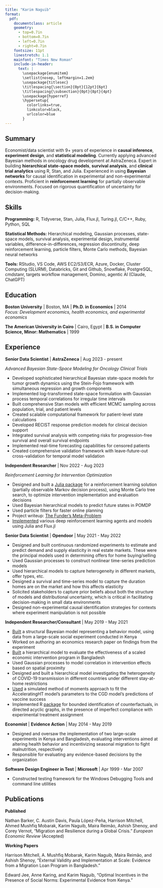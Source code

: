 ```yaml
---
title: "Karim Naguib"
format:
  pdf:
    documentclass: article
    geometry:
      - top=0.7in
      - bottom=0.7in
      - left=0.7in
      - right=0.7in
    fontsize: 11pt
    linestretch: 1.1
    mainfont: "Times New Roman"
    include-in-header:
      text: |
        \usepackage{enumitem}
        \setlist{nosep, leftmargin=1.2em}
        \usepackage{titlesec}
        \titlespacing{\section}{0pt}{12pt}{6pt}
        \titlespacing{\subsection}{0pt}{8pt}{4pt}
        \usepackage{hyperref}
        \hypersetup{
          colorlinks=true,
          linkcolor=black,
          urlcolor=blue
        }
---
```


\begin{center}
\vspace{2mm}
Economist/Data Scientist | Bayesian Methods \& Causal Inference\\
\href{mailto:karim.a.naguib@gmail.com}{karim.a.naguib@gmail.com} | \href{https://karimn.github.io}{karimn.github.io} | \href{https://github.com/karimn}{github.com/karimn}
\end{center}

\vspace{4mm}

## Summary

Economist/data scientist with 9+ years of experience in **causal inference**, **experiment design**, and **statistical modeling**. Currently applying advanced Bayesian methods in oncology drug development at AstraZeneca. Expert in building **hierarchical state-space models**, **survival analysis**, and **clinical trial analytics** using R, Stan, and Julia. Experienced in using **Bayesian networks** for causal identification in experimental and non-experimental contexts. Proficient in **reinforcement learning** for partially observable environments. Focused on rigorous quantification of uncertainty for decision-making.

## Skills

**Programming:** R, Tidyverse, Stan, Julia, Flux.jl, Turing.jl, C/C++, Ruby, Python, SQL

**Statistical Methods:** Hierarchical modeling, Gaussian processes, state-space models, survival analysis, experimental design, instrumental variables, difference-in-differences, regression discontinuity, deep reinforcement learning, particle filters, Monte Carlo methods, Bayesian neural networks

**Tools:** RStudio, VS Code, AWS EC2/S3/ECR, Azure, Docker, Cluster Computing (SLURM), Databricks, Git and Github, Snowflake, PostgreSQL, cmdstanr, targets workflow management, Domino, agentic AI (Claude, ChatGPT)

## Education

**Boston University** | Boston, MA | **Ph.D. in Economics** | 2014  
*Focus: Development economics, health economics, and experimental economics*

**The American University in Cairo** | Cairo, Egypt | **B.S. in Computer Science, Minor: Mathematics** | 1999

## Experience

**Senior Data Scientist** | **AstraZeneca** | Aug 2023 - present

*Advanced Bayesian State-Space Modeling for Oncology Clinical Trials*

- Developed sophisticated hierarchical Bayesian state-space models for tumor growth dynamics using the Stein-Fojo framework with simultaneous regression and growth components
- Implemented log-transformed state-space formulation with Gaussian process temporal correlations for irregular time intervals
- Built comprehensive Stan models with efficient MCMC sampling across population, trial, and patient levels
- Created scalable computational framework for patient-level state calculations
- Developed RECIST response prediction models for clinical decision support
- Integrated survival analysis with competing risks for progression-free survival and overall survival endpoints
- Implemented real-time forecasting capabilities for censored patients
- Created comprehensive validation framework with leave-future-out cross-validation for temporal model validation

**Independent Researcher** | Nov 2022 - Aug 2023

*Reinforcement Learning for Intervention Optimization*

- Designed and built a [Julia package](https://www.github.com/karimn/FundingPOMDPs.jl) for a reinforcement learning solution (partially observable Markov decision process), using Monte Carlo tree search, to optimize intervention implementation and evaluation decisions
- Used Bayesian hierarchical models to predict future states in POMDP
- Used particle filters for faster online planning
- Project writeup: [The Funder's Meta-Problem](https://karimn.github.io/effective-funding/funder-meta-problem-1.html)
- [Implemented](https://github.com/karimn/grokking-drl) various deep reinforcement learning agents and models using Julia and Flux.jl

**Senior Data Scientist** | **Opendoor** | May 2021 - May 2022

- Designed and built continuous randomized experiments to estimate and predict demand and supply elasticity in real estate markets. These were the principal models used in determining offers for home buying/selling
- Used Gaussian processes to construct nonlinear time-series prediction models
- Used hierarchical models to capture heterogeneity in different markets, offer types, etc.
- Designed a survival and time-series model to capture the duration homes are on the market and how this affects elasticity
- Solicited stakeholders to capture prior beliefs about both the structure of models and distributional uncertainty, which is critical in facilitating decision-making in small data environments
- Designed non-experimental causal identification strategies for contexts where experiment manipulation is not possible

**Independent Researcher/Consultant** | May 2019 - May 2021

- [Built](https://www.github.com/karimn/takeup) a structural Bayesian model representing a behavior model, using data from a large-scale social experiment conducted in Kenya
- Worked on authoring an economics research paper on findings from the experiment
- [Built](https://github.com/karimn/covid-19-transmission) a hierarchical model to evaluate the effectiveness of a scaled economic intervention program in Bangladesh
- Used Gaussian processes to model correlation in intervention effects based on spatial proximity
- Designed and built a hierarchical model investigating the heterogeneity of COVID-19 transmission in different countries under different stay-at-home restrictions
- [Used](https://github.com/karimn/vaccine-model-fit) a simulated method of moments approach to fit the AcceleratingHT model's parameters to the CGD model's predictions of vaccine success
- Implemented R [package](https://www.github.com/karimn/boundr) for bounded identification of counterfactuals, in directed acyclic graphs, in the presence of imperfect compliance with experimental treatment assignment

**Economist** | **Evidence Action** | May 2014 - May 2019

- Designed and oversaw the implementation of two large-scale experiments in Kenya and Bangladesh, evaluating interventions aimed at altering health behavior and incentivizing seasonal migration to fight malnutrition, respectively
- Responsible for evaluating any evidence-based decisions by the organization

**Software Design Engineer in Test** | **Microsoft** | Apr 1999 - Mar 2007

- Constructed testing framework for the Windows Debugging Tools and command line utilities

## Publications

**Published**

Nathan Barker, C. Austin Davis, Paula López-Peña, Harrison Mitchell, Ahmed Mushfiq Mobarak, Karim Naguib, Maira Reimão, Ashish Shenoy, and Corey Vernot, "Migration and Resilience during a Global Crisis." *European Economic Review* (Accepted)

**Working Papers**

Harrison Mitchell, A. Mushfiq Mobarak, Karim Naguib, Maira Reimão, and Ashish Shenoy, "External Validity and Implementation at Scale: Evidence from a Migration Loan Program in Bangladesh."

Edward Jee, Anne Karing, and Karim Naguib, "Optimal Incentives in the Presence of Social Norms: Experimental Evidence from Kenya."
